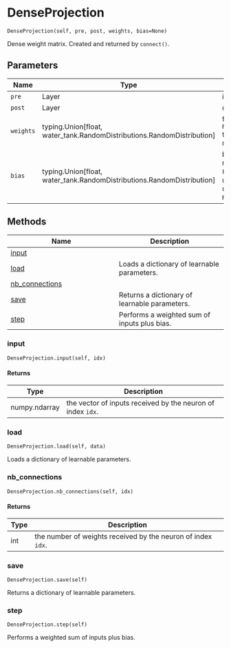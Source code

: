 # DenseProjection { #water_tank.DenseProjection }

`DenseProjection(self, pre, post, weights, bias=None)`

Dense weight matrix. Created and returned by `connect()`.

## Parameters

| Name      | Type                                                                     | Description                                                                                                     | Default    |
|-----------|--------------------------------------------------------------------------|-----------------------------------------------------------------------------------------------------------------|------------|
| `pre`     | Layer                                                                    | input layer.                                                                                                    | _required_ |
| `post`    | Layer                                                                    | output layer.                                                                                                   | _required_ |
| `weights` | typing.Union\[float, water_tank.RandomDistributions.RandomDistribution\] | float or `RandomDistribution` to create the weight matrix.                                                      | _required_ |
| `bias`    | typing.Union\[float, water_tank.RandomDistributions.RandomDistribution\] | bias per post neuron. If `None` or `False`, no bias is used. Otherwise, can be a float or `RandomDistribution`. | `None`     |

## Methods

| Name | Description |
| --- | --- |
| [input](#water_tank.DenseProjection.input) |  |
| [load](#water_tank.DenseProjection.load) | Loads a dictionary of learnable parameters. |
| [nb_connections](#water_tank.DenseProjection.nb_connections) |  |
| [save](#water_tank.DenseProjection.save) | Returns a dictionary of learnable parameters. |
| [step](#water_tank.DenseProjection.step) | Performs a weighted sum of inputs plus bias. |

### input { #water_tank.DenseProjection.input }

`DenseProjection.input(self, idx)`

#### Returns

| Type          | Description                                                 |
|---------------|-------------------------------------------------------------|
| numpy.ndarray | the vector of inputs received by the neuron of index `idx`. |

### load { #water_tank.DenseProjection.load }

`DenseProjection.load(self, data)`

Loads a dictionary of learnable parameters.

### nb_connections { #water_tank.DenseProjection.nb_connections }

`DenseProjection.nb_connections(self, idx)`

#### Returns

| Type   | Description                                                  |
|--------|--------------------------------------------------------------|
| int    | the number of weights received by the neuron of index `idx`. |

### save { #water_tank.DenseProjection.save }

`DenseProjection.save(self)`

Returns a dictionary of learnable parameters.

### step { #water_tank.DenseProjection.step }

`DenseProjection.step(self)`

Performs a weighted sum of inputs plus bias.